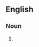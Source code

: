 {{also|pìobaireachd}}
==English==

===Noun===
{{head|en|noun}}

# {{alternative form of|en|pibroch}}